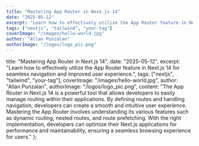 ```yaml
---
title: "Mastering App Router in Next.js 14"
date: "2025-05-12"
excerpt: "Learn how to effectively utilize the App Router feature in Next.js 14 for seamless navigation and improved user experience."
tags: ["nextjs", "tailwind", "your-tag"]
coverImage: "/images/hello-world.jpg"
author: "Allan Punzalan"
authorImage: "/logos/logo_pic.png"
---
```


title: "Mastering App Router in Next.js 14",
date: "2025-05-12",
excerpt: "Learn how to effectively utilize the App Router feature in Next.js 14 for seamless navigation and improved user experience.",
tags: ["nextjs", "tailwind", "your-tag"],
coverImage: "/images/hello-world.jpg",
author: "Allan Punzalan",
authorImage: "/logos/logo_pic.png",
content: "The App Router in Next.js 14 is a powerful tool that allows developers to easily manage routing within their applications. By defining routes and handling navigation, developers can create a smooth and intuitive user experience. Mastering the App Router involves understanding its various features such as dynamic routing, nested routes, and route prefetching. With the right implementation, developers can optimize their Next.js applications for performance and maintainability, ensuring a seamless browsing experience for users."
};
